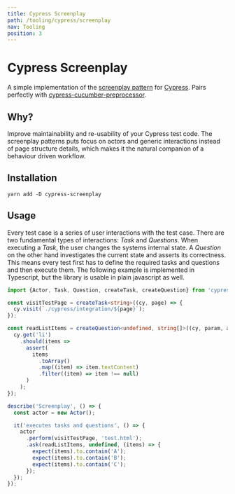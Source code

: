 ```yaml
---
title: Cypress Screenplay
path: /tooling/cypress/screenplay
nav: Tooling
position: 3
---
```


# Cypress Screenplay

A simple implementation of the [screenplay pattern] for [Cypress][cypress].
Pairs perfectly with [cypress-cucumber-preprocessor].

[cypress-cucumber-preprocessor]:
  https://github.com/TheBrainFamily/cypress-cucumber-preprocessor
[screenplay pattern]:
  https://www.infoq.com/articles/Beyond-Page-Objects-Test-Automation-Serenity-Screenplay/
[cypress]: https://cypress.io

## Why?

Improve maintainability and re-usability of your Cypress test code. The
screenplay patterns puts focus on actors and generic interactions instead of
page structure details, which makes it the natural companion of a behaviour
driven workflow.

## Installation

```shell script
yarn add -D cypress-screenplay
```

## Usage

Every test case is a series of user interactions with the test case. There are
two fundamental types of interactions: _Task_ and _Questions_. When executing a
_Task_, the user changes the systems internal state. A _Question_ on the other
hand investigates the current state and asserts its correctness. This means
every test first has to define the required tasks and questions and then execute
them. The following example is implemented in Typescript, but the library is
usable in plain javascript as well.

```typescript
import {Actor, Task, Question, createTask, createQuestion} from 'cypress-screenplay';

const visitTestPage = createTask<string>((cy, page) => {
  cy.visit(`./cypress/integration/${page}`);
});

const readListItems = createQuestion<undefined, string[]>((cy, param, assert) => {
  cy.get('li')
    .should(items =>
      assert(
        items
          .toArray()
          .map((item) => item.textContent)
          .filter((item) => item !== null)
      )
    );
});

describe('Screenplay', () => {
  const actor = new Actor();

  it('executes tasks and questions', () => {
    actor
      .perform(visitTestPage, 'test.html');
      .ask(readListItems, undefined, (items) => {
        expect(items).to.contain('A');
        expect(items).to.contain('B');
        expect(items).to.contain('C');
      });
  });
});
```
